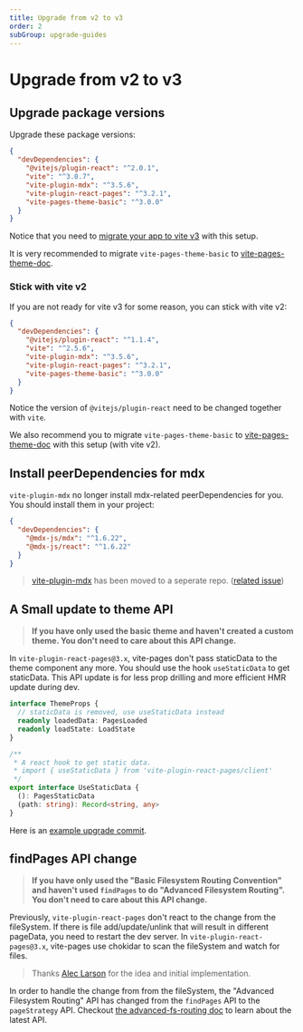 ```yaml
---
title: Upgrade from v2 to v3
order: 2
subGroup: upgrade-guides
---
```


# Upgrade from v2 to v3

## Upgrade package versions

Upgrade these package versions:

```json
{
  "devDependencies": {
    "@vitejs/plugin-react": "^2.0.1",
    "vite": "^3.0.7",
    "vite-plugin-mdx": "^3.5.6",
    "vite-plugin-react-pages": "^3.2.1",
    "vite-pages-theme-basic": "^3.0.0"
  }
}
```

Notice that you need to [migrate your app to vite v3](https://vitejs.dev/guide/migration.html) with this setup.

It is very recommended to migrate `vite-pages-theme-basic` to [vite-pages-theme-doc](/official-theme).

### Stick with vite v2

If you are not ready for vite v3 for some reason, you can stick with vite v2:

```json
{
  "devDependencies": {
    "@vitejs/plugin-react": "^1.1.4",
    "vite": "^2.5.6",
    "vite-plugin-mdx": "^3.5.6",
    "vite-plugin-react-pages": "^3.2.1",
    "vite-pages-theme-basic": "^3.0.0"
  }
}
```

Notice the version of `@vitejs/plugin-react` need to be changed together with `vite`.

We also recommend you to migrate `vite-pages-theme-basic` to [vite-pages-theme-doc](/official-theme) with this setup (with vite v2).

## Install peerDependencies for mdx

`vite-plugin-mdx` no longer install mdx-related peerDependencies for you. You should install them in your project:

```json
{
  "devDependencies": {
    "@mdx-js/mdx": "^1.6.22",
    "@mdx-js/react": "^1.6.22"
  }
}
```

> [vite-plugin-mdx](https://github.com/brillout/vite-plugin-mdx) has been moved to a seperate repo. ([related issue](https://github.com/vitejs/vite-plugin-react-pages/issues/6))

## A Small update to theme API

> **If you have only used the basic theme and haven't created a custom theme. You don't need to care about this API change.**

In `vite-plugin-react-pages@3.x`, vite-pages don't pass staticData to the theme component any more. You should use the hook `useStaticData` to get staticData. This API update is for less prop drilling and more efficient HMR update during dev.

```ts
interface ThemeProps {
  // staticData is removed, use useStaticData instead
  readonly loadedData: PagesLoaded
  readonly loadState: LoadState
}

/**
 * A react hook to get static data.
 * import { useStaticData } from 'vite-plugin-react-pages/client'
 */
export interface UseStaticData {
  (): PagesStaticData
  (path: string): Record<string, any>
}
```

Here is an [example upgrade commit](https://github.com/vitejs/vite-plugin-react-pages/commit/61f0fa0223ef28c526dfc7bd87bafd8de2523c38#diff-e18e1392eaf0be6f307cc5ba266f589b1517c4d991d6e0d5006c339fbe4b7ff6).

## findPages API change

> **If you have only used the "Basic Filesystem Routing Convention" and haven't used `findPages` to do "Advanced Filesystem Routing". You don't need to care about this API change.**

Previously, `vite-plugin-react-pages` don't react to the change from the fileSystem. If there is file add/update/unlink that will result in different pageData, you need to restart the dev server.
In `vite-plugin-react-pages@3.x`, vite-pages use chokidar to scan the fileSystem and watch for files.

> Thanks [Alec Larson](https://github.com/aleclarson) for the idea and initial implementation.

In order to handle the change from from the fileSystem, the "Advanced Filesystem Routing" API has changed from the `findPages` API to the `pageStrategy` API. Checkout [the advanced-fs-routing doc](/advanced-fs-routing) to learn about the latest API.
